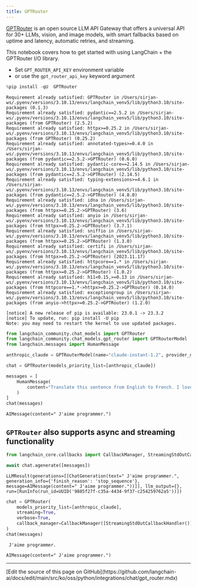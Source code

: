 ```yaml
---
title: GPTRouter
---
```


[GPTRouter](https://github.com/Writesonic/GPTRouter) is an open source LLM API Gateway that offers a universal API for 30+ LLMs, vision, and image models, with smart fallbacks based on uptime and latency, automatic retries, and streaming.

This notebook covers how to get started with using LangChain + the GPTRouter I/O library.

* Set `GPT_ROUTER_API_KEY` environment variable
* or use the `gpt_router_api_key` keyword argument

```python
%pip install -qU  GPTRouter
```

```output
Requirement already satisfied: GPTRouter in /Users/sirjan-ws/.pyenv/versions/3.10.13/envs/langchain_venv5/lib/python3.10/site-packages (0.1.3)
Requirement already satisfied: pydantic==2.5.2 in /Users/sirjan-ws/.pyenv/versions/3.10.13/envs/langchain_venv5/lib/python3.10/site-packages (from GPTRouter) (2.5.2)
Requirement already satisfied: httpx>=0.25.2 in /Users/sirjan-ws/.pyenv/versions/3.10.13/envs/langchain_venv5/lib/python3.10/site-packages (from GPTRouter) (0.25.2)
Requirement already satisfied: annotated-types>=0.4.0 in /Users/sirjan-ws/.pyenv/versions/3.10.13/envs/langchain_venv5/lib/python3.10/site-packages (from pydantic==2.5.2->GPTRouter) (0.6.0)
Requirement already satisfied: pydantic-core==2.14.5 in /Users/sirjan-ws/.pyenv/versions/3.10.13/envs/langchain_venv5/lib/python3.10/site-packages (from pydantic==2.5.2->GPTRouter) (2.14.5)
Requirement already satisfied: typing-extensions>=4.6.1 in /Users/sirjan-ws/.pyenv/versions/3.10.13/envs/langchain_venv5/lib/python3.10/site-packages (from pydantic==2.5.2->GPTRouter) (4.8.0)
Requirement already satisfied: idna in /Users/sirjan-ws/.pyenv/versions/3.10.13/envs/langchain_venv5/lib/python3.10/site-packages (from httpx>=0.25.2->GPTRouter) (3.6)
Requirement already satisfied: anyio in /Users/sirjan-ws/.pyenv/versions/3.10.13/envs/langchain_venv5/lib/python3.10/site-packages (from httpx>=0.25.2->GPTRouter) (3.7.1)
Requirement already satisfied: sniffio in /Users/sirjan-ws/.pyenv/versions/3.10.13/envs/langchain_venv5/lib/python3.10/site-packages (from httpx>=0.25.2->GPTRouter) (1.3.0)
Requirement already satisfied: certifi in /Users/sirjan-ws/.pyenv/versions/3.10.13/envs/langchain_venv5/lib/python3.10/site-packages (from httpx>=0.25.2->GPTRouter) (2023.11.17)
Requirement already satisfied: httpcore==1.* in /Users/sirjan-ws/.pyenv/versions/3.10.13/envs/langchain_venv5/lib/python3.10/site-packages (from httpx>=0.25.2->GPTRouter) (1.0.2)
Requirement already satisfied: h11<0.15,>=0.13 in /Users/sirjan-ws/.pyenv/versions/3.10.13/envs/langchain_venv5/lib/python3.10/site-packages (from httpcore==1.*->httpx>=0.25.2->GPTRouter) (0.14.0)
Requirement already satisfied: exceptiongroup in /Users/sirjan-ws/.pyenv/versions/3.10.13/envs/langchain_venv5/lib/python3.10/site-packages (from anyio->httpx>=0.25.2->GPTRouter) (1.2.0)

[notice] A new release of pip is available: 23.0.1 -> 23.3.2
[notice] To update, run: pip install -U pip
Note: you may need to restart the kernel to use updated packages.
```

```python
from langchain_community.chat_models import GPTRouter
from langchain_community.chat_models.gpt_router import GPTRouterModel
from langchain.messages import HumanMessage
```

```python
anthropic_claude = GPTRouterModel(name="claude-instant-1.2", provider_name="anthropic")
```

```python
chat = GPTRouter(models_priority_list=[anthropic_claude])
```

```python
messages = [
    HumanMessage(
        content="Translate this sentence from English to French. I love programming."
    )
]
chat(messages)
```

```output
AIMessage(content=" J'aime programmer.")
```

## `GPTRouter` also supports async and streaming functionality

```python
from langchain_core.callbacks import CallbackManager, StreamingStdOutCallbackHandler
```

```python
await chat.agenerate([messages])
```

```output
LLMResult(generations=[[ChatGeneration(text=" J'aime programmer.", generation_info={'finish_reason': 'stop_sequence'}, message=AIMessage(content=" J'aime programmer."))]], llm_output={}, run=[RunInfo(run_id=UUID('9885f27f-c35a-4434-9f37-c254259762a5'))])
```

```python
chat = GPTRouter(
    models_priority_list=[anthropic_claude],
    streaming=True,
    verbose=True,
    callback_manager=CallbackManager([StreamingStdOutCallbackHandler()]),
)
chat(messages)
```

```output
 J'aime programmer.
```

```output
AIMessage(content=" J'aime programmer.")
```

---

<Callout icon="pen-to-square" iconType="regular">
  [Edit the source of this page on GitHub](https://github.com/langchain-ai/docs/edit/main/src/ko/oss/python/integrations/chat/gpt_router.mdx)
</Callout>
